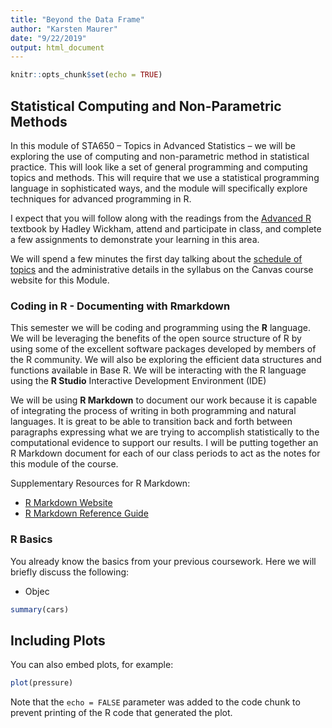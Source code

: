 ```yaml
---
title: "Beyond the Data Frame"
author: "Karsten Maurer"
date: "9/22/2019"
output: html_document
---
```


```r
knitr::opts_chunk$set(echo = TRUE)
```

## Statistical Computing and Non-Parametric Methods

In this module of STA650 -- Topics in Advanced Statistics -- we will be exploring the use of computing and non-parametric method in statistical practice. This will look like a set of general programming and computing topics and methods. This will require that we use a statistical programming language in sophisticated ways, and the module will specifically explore techniques for advanced programming in R. 

I expect that you will follow along with the readings from the [Advanced R](https://adv-r.hadley.nz/) textbook by Hadley Wickham, attend and participate in class, and complete a few assignments to demonstrate your learning in this area. 

We will spend a few minutes the first day talking about the [schedule of topics](https://docs.google.com/spreadsheets/d/1iE46coBqei20ML0fS3m-dPPWoNB8GNZm9MEM3bJs5EY/edit?usp=sharing) and the administrative details in the syllabus on the Canvas course website for this Module. 


### Coding in R - Documenting with Rmarkdown

This semester we will be coding and programming using the **R** language. We will be leveraging the benefits of the open source structure of R by using some of the excellent software packages developed by members of the R community. We will also be exploring the efficient data structures and functions available in Base R. We will be interacting with the R language using the **R Studio** Interactive Development Environment (IDE)

We will be using **R Markdown** to document our work because it is capable of integrating the process of writing in both programming and natural languages. It is great to be able to transition back and forth between paragraphs expressing what we are trying to accomplish statistically  to the computational evidence to support our results.  I will be putting together an R Markdown document for each of our class periods to act as the notes for this module of the course.

Supplementary Resources for R Markdown: 

- [R Markdown Website](https://rmarkdown.rstudio.com/)
- [R Markdown Reference Guide](https://www.rstudio.com/wp-content/uploads/2015/03/rmarkdown-reference.pdf)

### R Basics

You already know the basics from your previous coursework. Here we will briefly discuss the following:

- Objec

```r
summary(cars)
```

## Including Plots

You can also embed plots, for example:

```r
plot(pressure)
```

Note that the `echo = FALSE` parameter was added to the code chunk to prevent printing of the R code that generated the plot.
